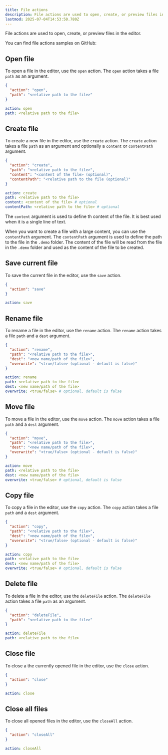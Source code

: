 ```yaml
---
title: File actions
description: File actions are used to open, create, or preview files in the editor.
lastmod: 2025-07-04T14:53:50.780Z
---
```



File actions are used to open, create, or preview files in the editor.

<Aside type="note" title='Samples'>
  You can find file actions samples on GitHub: 
  <GitHubFileOpener filePath=".demo/1.file-actions.json" />
</Aside>

## Open file

To open a file in the editor, use the `open` action. The `open` action takes a file `path` as an argument.

<Tabs syncKey="file-open-action">
<TabItem label="JSON">

```json
{
  "action": "open",
  "path": "<relative path to the file>"
}
```

</TabItem>
<TabItem label="YAML">

```yaml
action: open
path: <relative path to the file>
```

</TabItem>
</Tabs>

## Create file

To create a new file in the editor, use the `create` action. The `create` action takes a file `path` as an argument and optionally a `content` or `contentPath` argument.

<Tabs syncKey="file-create-action">
<TabItem label="JSON">

```json
{
  "action": "create",
  "path": "<relative path to the file>",
  "content": "<content of the file> (optional)",
  "contentPath": "<relative path to the file (optional)"
}
```

</TabItem>
<TabItem label="YAML">

```yaml
action: create
path: <relative path to the file>
content: <content of the file> # optional
contentPath: <relative path to the file> # optional
```

</TabItem>
</Tabs>

The `content` argument is used to define th content of the file. It is best used when it is a single line of text.

When you want to create a file with a large content, you can use the `contentPath` argument. The `contentPath` argument is used to define the path to the file in the `.demo` folder. The content of the file will be read from the file in the `.demo` folder and used as the content of the file to be created.

## Save current file

To save the current file in the editor, use the `save` action.

<Tabs syncKey="file-save-action">
<TabItem label="JSON">

```json
{
  "action": "save"
}
```

</TabItem>
<TabItem label="YAML">

```yaml
action: save
```

</TabItem>
</Tabs>

## Rename file

To rename a file in the editor, use the `rename` action. The `rename` action takes a file `path` and a `dest` argument.

<Tabs syncKey="file-rename-action">
<TabItem label="JSON">

```json
{
  "action": "rename",
  "path": "<relative path to the file>",
  "dest": "<new name/path of the file>",
  "overwrite": "<true/false> (optional - default is false)"
}
```

</TabItem>
<TabItem label="YAML">

```yaml
action: rename
path: <relative path to the file>
dest: <new name/path of the file>
overwrite: <true/false> # optional, default is false
```

</TabItem>
</Tabs>

## Move file

To move a file in the editor, use the `move` action. The `move` action takes a file `path` and a `dest` argument.

<Tabs syncKey="file-move-action">
<TabItem label="JSON">

```json
{
  "action": "move",
  "path": "<relative path to the file>",
  "dest": "<new name/path of the file>",
  "overwrite": "<true/false> (optional - default is false)"
}
```

</TabItem>
<TabItem label="YAML">

```yaml
action: move
path: <relative path to the file>
dest: <new name/path of the file>
overwrite: <true/false> # optional, default is false
```

</TabItem>
</Tabs>

## Copy file

To copy a file in the editor, use the `copy` action. The `copy` action takes a file `path` and a `dest` argument.

<Tabs syncKey="file-copy-action">
<TabItem label="JSON">

```json
{
  "action": "copy",
  "path": "<relative path to the file>",
  "dest": "<new name/path of the file>",
  "overwrite": "<true/false> (optional - default is false)"
}
```

</TabItem>
<TabItem label="YAML">

```yaml
action: copy
path: <relative path to the file>
dest: <new name/path of the file>
overwrite: <true/false> # optional, default is false
```

</TabItem>
</Tabs>

## Delete file

To delete a file in the editor, use the `deleteFile` action. The `deleteFile` action takes a file `path` as an argument.

<Tabs syncKey="file-delete-action">
<TabItem label="JSON">

```json
{
  "action": "deleteFile",
  "path": "<relative path to the file>"
}
```

</TabItem>
<TabItem label="YAML">

```yaml
action: deleteFile
path: <relative path to the file>
```

</TabItem>
</Tabs>

## Close file

To close a the currently opened file in the editor, use the `close` action.

<Tabs syncKey="file-close-action">
<TabItem label="JSON">

```json
{
  "action": "close"
}
```

</TabItem>
<TabItem label="YAML">

```yaml
action: close
```

</TabItem>
</Tabs>

## Close all files

To close all opened files in the editor, use the `closeAll` action.

<Tabs syncKey="file-closeall-action">
<TabItem label="JSON">

```json
{
  "action": "closeAll"
}
```

</TabItem>
<TabItem label="YAML">

```yaml
action: closeAll
```

</TabItem>
</Tabs>